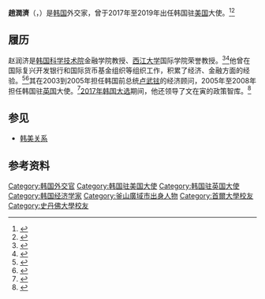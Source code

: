 {{Infobox officeholder
|name = 赵润济<br>조윤제
|image = Cho Yoon-je.jpg
|caption = 2018年访问美国国务院的赵润济
|ambassador_from=韩国
|country= 美国
|term_start = 2017年8月30日
|term_end = 2019年10月25日
|ambassador_from2=韩国
|country2=英国
|term_start2=2005
|term_end2=2008
|president2=[[卢武铉|卢武铉]]<br />[[李明博|李明博]]
|president = [[文在寅|文在寅]]
|predecessor = {{link-en|安豪荣|Ahn Ho-young}}
|successor = {{link-ko|李秀赫 (外交官)|이수혁 (외교관)|李秀赫}}
|birth_date = {{birth date and age|1952|02|22}}
|birth_place = [[第一共和国_(大韩民国)|韩国]][[釜山|釜山]]
|profession=经济学
|alma_mater=[[首尔大学|首尔大学]]<br />[[斯坦福大学|斯坦福大学]]
}}

'''趙潤濟'''（{{lang-ko|'''조윤제'''}}，{{bd|1952年|2月22日}}）是[[韩国|韩国]]外交家，曾于2017年至2019年出任韩国驻[[美国|美国]]大使。<ref>{{Cite web |url=https://www.cia.gov/library/publications/the-world-factbook/attachments/summaries/KS-summary.pdf |title=存档副本 |access-date=2020-10-10 |archive-date=2020-10-17 |archive-url=https://web.archive.org/web/20201017163827/https://www.cia.gov/library/publications/the-world-factbook/attachments/summaries/KS-summary.pdf |dead-url=no }}</ref><ref>{{Cite web|url=http://www.koreatimes.co.kr/www/nation/2019/02/356_235646.html|title=Prof. Cho Yoon-je named S. Korean ambassador to US|date=2017-08-30|website=koreatimes|language=en|access-date=2019-01-31|archive-date=2019-04-22|archive-url=https://web.archive.org/web/20190422214918/http://www.koreatimes.co.kr/www/nation/2019/02/356_235646.html|dead-url=no}}</ref>

==履历==
赵润济是[[韩国科学技术院|韩国科学技术院]]金融学院教授、[[西江大学|西江大学]]国际学院荣誉教授。<ref>{{cite web|title=Prof. Cho Yoon-je named S. Korean ambassador to US|url=http://m.koreatimes.co.kr/phone/news/view.jsp?req_newsidx=235646|website=The Korea Times|accessdate=16 March 2018|date=30 August 2017|archive-date=2018-08-10|archive-url=https://web.archive.org/web/20180810072614/http://m.koreatimes.co.kr/phone/news/view.jsp?req_newsidx=235646|dead-url=no}}</ref><ref>{{cite web|last1=Myo-ja|first1=Ser|title=Cho Yoon-je going to Washington, Victor Cha coming to Seoul|url=http://mengnews.joins.com/view.aspx?aid=3037772|website=Korea Joongang Daily|accessdate=16 March 2018|date=30 August 2018|archive-date=2018-06-27|archive-url=https://web.archive.org/web/20180627091253/http://mengnews.joins.com/view.aspx?aId=3037772|dead-url=no}}</ref>他曾在国际复兴开发银行和国际货币基金组织等组织工作，积累了经济、金融方面的经验。<ref>{{Cite web|url=http://www.koreaherald.com/view.php?ud=20171115000159|title=New Korean ambassador to US calls for strategic diplomacy|last=Herald|first=The Korea|date=2017-11-15|website=www.koreaherald.com|language=en|access-date=2019-01-31|archive-date=2020-09-21|archive-url=https://web.archive.org/web/20200921003001/http://www.koreaherald.com/view.php?ud=20171115000159|dead-url=no}}</ref><ref>{{Cite web|url=https://en.yna.co.kr/view/AEN20170830005200315|title=(profile) S. Korea's next ambassador to U.S. known for economic expertise|date=August 30, 2017|website=Yonhap News Agency}}</ref>其在2003到2005年担任韩国前总统[[卢武铉|卢武铉]]的经济顾问，2005年至2008年担任韩国驻[[英国|英国]]大使。<ref>{{Cite web|url=https://www.csis.org/analysis/impact-player-cho-yoon-je|website=www.csis.org|access-date=2019-01-31|title=存档副本|archive-date=2020-12-23|archive-url=https://web.archive.org/web/20201223152022/https://www.csis.org/analysis/impact-player-cho-yoon-je|dead-url=no}}</ref>[[2017年大韩民国总统选举|2017年韩国大选]]期间，他还领导了文在寅的政策智库。<ref>{{Cite web|url=http://koreajoongangdaily.joins.com/news/article/article.aspx?aid=3037772|title=Cho Yoon-je going to Washington, Victor Cha coming to Seoul|website=Korea JoongAng Daily|access-date=2019-01-31|archive-date=2018-06-27|archive-url=https://web.archive.org/web/20180627091210/http://koreajoongangdaily.joins.com/news/article/article.aspx?aid=3037772|dead-url=no}}</ref>

==参见==
*[[韩美关系|韩美关系]]

==参考资料==
{{reflist}}

{{authority control}}
{{DEFAULTSORT:Cho}}
[[Category:韩国外交官|Category:韩国外交官]]
[[Category:韩国驻美国大使|Category:韩国驻美国大使]]
[[Category:韩国驻英国大使|Category:韩国驻英国大使]]
[[Category:韩国经济学家|Category:韩国经济学家]]
[[Category:釜山廣域市出身人物|Category:釜山廣域市出身人物]]
[[Category:首爾大學校友|Category:首爾大學校友]]
[[Category:史丹佛大學校友|Category:史丹佛大學校友]]